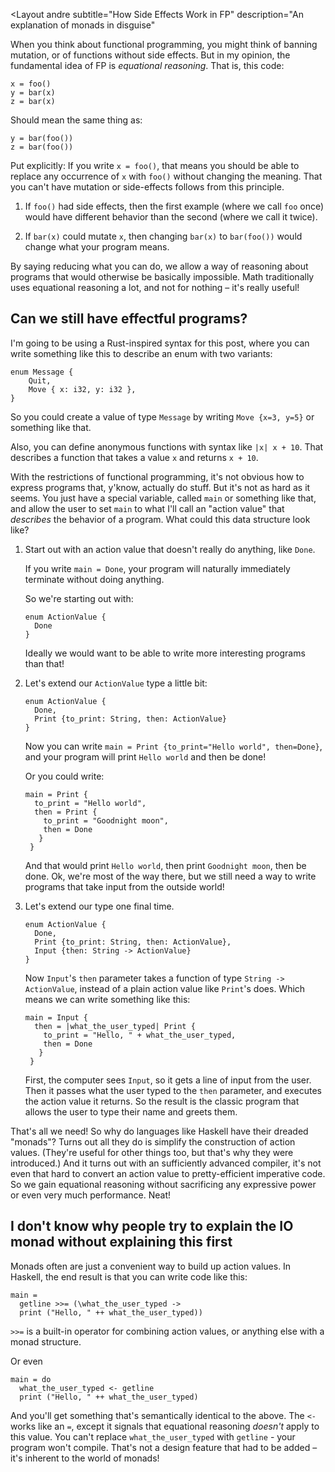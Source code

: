 <Layout
  andre
  subtitle="How Side Effects Work in FP"
  description="An explanation of monads in disguise"
>

When you think about functional programming, you might think of banning mutation, or of functions without side effects. But in my opinion, the fundamental idea of FP is _equational reasoning_. That is, this code:

```js-nolines
x = foo()
y = bar(x)
z = bar(x)
```

Should mean the same thing as:

```js-nolines
y = bar(foo())
z = bar(foo())
```

Put explicitly: If you write `x = foo()`, that means you should be able to replace any occurrence of `x` with `foo()` without changing the meaning. That you can't have mutation or side-effects follows from this principle.

1. If `foo()` had side effects, then the first example (where we call `foo` once) would have different behavior than the second (where we call it twice).

2. If `bar(x)` could mutate `x`, then changing `bar(x)` to `bar(foo())` would change what your program means.

By saying reducing what you can do, we allow a way of reasoning about programs that would otherwise be basically impossible. Math traditionally uses equational reasoning a lot, and not for nothing – it's really useful!

## Can we still have effectful programs?

<Minisection>

I'm going to be using a Rust-inspired syntax for this post, where you can write something like this to describe an enum with two variants:

```js-nolines
enum Message {
    Quit,
    Move { x: i32, y: i32 },
}
```

So you could create a value of type `Message` by writing `Move {x=3, y=5}` or something like that.

Also, you can define anonymous functions with syntax like `|x| x + 10`. That describes a function that takes a value `x` and returns `x + 10`.

</Minisection>

With the restrictions of functional programming, it's not obvious how to express programs that, y'know, actually do stuff. But it's not as hard as it seems. You just have a special variable, called `main` or something like that, and allow the user to set `main` to what I'll call an "action value" that _describes_ the behavior of a program. What could this data structure look like?

1. Start out with an action value that doesn't really do anything, like `Done`.

   If you write `main = Done`, your program will naturally immediately terminate without doing anything.

   So we're starting out with:

   ```js-nolines
   enum ActionValue {
     Done
   }
   ```

   Ideally we would want to be able to write more interesting programs than that!

2. Let's extend our `ActionValue` type a little bit:

   ```js-nolines
   enum ActionValue {
     Done,
     Print {to_print: String, then: ActionValue}
   }
   ```

   Now you can write `main = Print {to_print="Hello world", then=Done}`, and your program will print `Hello world` and then be done!

   Or you could write:

   ```js-nolines
   main = Print {
     to_print = "Hello world",
     then = Print {
       to_print = "Goodnight moon",
       then = Done
      }
    }
   ```

   And that would print `Hello world`, then print `Goodnight moon`, then be done. Ok, we're most of the way there, but we still need a way to write programs that take input from the outside world!

3. Let's extend our type one final time.

   ```js-nolines
   enum ActionValue {
     Done,
     Print {to_print: String, then: ActionValue},
     Input {then: String -> ActionValue}
   }
   ```

   Now `Input`'s `then` parameter takes a function of type `String -> ActionValue`, instead of a plain action value like `Print`'s does. Which means we can write something like this:

   ```js-nolines
   main = Input {
     then = |what_the_user_typed| Print {
       to_print = "Hello, " + what_the_user_typed,
       then = Done
      }
    }
   ```

   First, the computer sees `Input`, so it gets a line of input from the user. Then it passes what the user typed to the `then` parameter, and executes the action value it returns. So the result is the classic program that allows the user to type their name and greets them.

That's all we need! So why do languages like Haskell have their dreaded "monads"? Turns out all they do is simplify the construction of action values. (They're useful for other things too, but that's why they were introduced.) And it turns out with an sufficiently advanced compiler, it's not even that hard to convert an action value to pretty-efficient imperative code. So we gain equational reasoning without sacrificing any expressive power or even very much performance. Neat!

## I don't know why people try to explain the IO monad without explaining this first

Monads often are just a convenient way to build up action values. In Haskell, the end result is that you can write code like this:

```haskell-nolines
main =
  getline >>= (\what_the_user_typed ->
  print ("Hello, " ++ what_the_user_typed))
```

<Minisection>

`>>=` is a built-in operator for combining action values, or anything else with a monad structure.

</Minisection>

Or even

```haskell-nolines
main = do
  what_the_user_typed <- getline
  print ("Hello, " ++ what_the_user_typed)
```

And you'll get something that's semantically identical to the above. The `<-` works like an `=`, except it signals that equational reasoning _doesn't_ apply to this value. You can't replace `what_the_user_typed` with `getline` - your program won't compile. That's not a design feature that had to be added – it's inherent to the world of monads!

</Layout>
